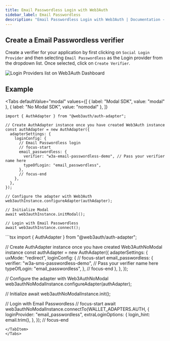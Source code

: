 ```yaml
---
title: Email Passwordless Login with Web3Auth
sidebar_label: Email Passwordless
description: "Email Passwordless Login with Web3Auth | Documentation - Web3Auth"
---
```



## Create a Email Passwordless verifier

Create a verifier for your application by first clicking on `Social Login Provider` and then
selecting `Email Passwordless` as the Login provider from the dropdown list. Once selected, click on
`Create Verifier`.

![Login Providers list on Web3Auth Dashboard](/images/dashboard/create-verifier-email-passwordless.png)

## Example

<Tabs
defaultValue="modal"
values={[
  { label: "Modal SDK", value: "modal" },
  { label: "No Modal SDK", value: "nomodal" },
]}
>
<TabItem value="modal">

```tsx
import { AuthAdapter } from "@web3auth/auth-adapter";

// Create AuthAdapter instance once you have created Web3Auth instance
const authAdapter = new AuthAdapter({
  adapterSettings: {
    loginConfig: {
      // Email Passwordless login
      // focus-start
      email_passwordless: {
        verifier: "w3a-email-passwordless-demo", // Pass your verifier name here
        typeOfLogin: "email_passwordless",
      },
      // focus-end
    },
  },
});

// Configure the adapter with Web3Auth
web3authInstance.configureAdapter(authAdapter);

// Initialize Modal
await web3authInstance.initModal();

// Login with Email Passwordless
await web3authInstance.connect();
```

</TabItem>

<TabItem value="nomodal">
```tsx
import { AuthAdapter } from "@web3auth/auth-adapter";

// Create AuthAdapter instance once you have created Web3AuthNoModal instance const authAdapter =
new AuthAdapter({ adapterSettings: { uxMode: "redirect", loginConfig: { // focus-start
email_passwordless: { verifier: "w3a-sms-passwordless-demo", // Pass your verifier name here
typeOfLogin: "email_passwordless", }, // focus-end }, }, });

// Configure the adapter with Web3AuthNoModal web3authNoModalInstance.configureAdapter(authAdapter);

// Initialize await web3authNoModalInstance.init();

// Login with Email Passwordless // focus-start await
web3authNoModalInstance.connectTo(WALLET_ADAPTERS.AUTH, { loginProvider: "email_passwordless",
extraLoginOptions: { login_hint: email.trim(), }, }); // focus-end

```
</TabItem>
</Tabs>
```
